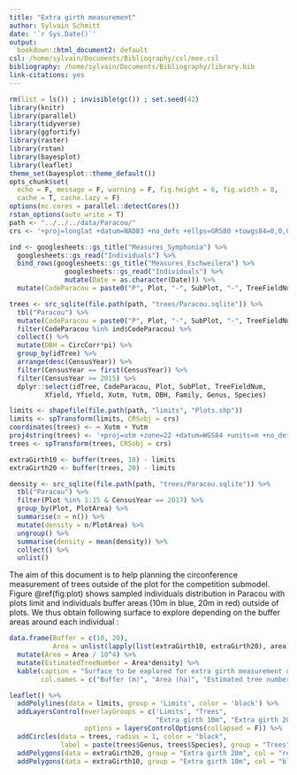 ```yaml
---
title: "Extra girth measurement"
author: Sylvain Schmitt
date: '`r Sys.Date()`'
output:
  bookdown::html_document2: default
csl: /home/sylvain/Documents/Bibliography/csl/mee.csl
bibliography: /home/sylvain/Documents/Bibliography/library.bib
link-citations: yes
---
```


```r
rm(list = ls()) ; invisible(gc()) ; set.seed(42)
library(knitr)
library(parallel)
library(tidyverse)
library(ggfortify)
library(raster)
library(rstan)
library(bayesplot)
library(leaflet)
theme_set(bayesplot::theme_default())
opts_chunk$set(
  echo = F, message = F, warning = F, fig.height = 6, fig.width = 8,
  cache = T, cache.lazy = F)
options(mc.cores = parallel::detectCores())
rstan_options(auto_write = T)
path <- "../../../data/Paracou/"
crs <- '+proj=longlat +datum=NAD83 +no_defs +ellps=GRS80 +towgs84=0,0,0' # global crs definition
```

```r
ind <- googlesheets::gs_title("Measures_Symphonia") %>% 
  googlesheets::gs_read("Individuals") %>% 
  bind_rows(googlesheets::gs_title("Measures_Eschweilera") %>% 
              googlesheets::gs_read("Individuals") %>% 
              mutate(Date = as.character(Date))) %>% 
  mutate(CodeParacou = paste0("P", Plot, "-", SubPlot, "-", TreeFieldNum))
```

```r
trees <- src_sqlite(file.path(path, "trees/Paracou.sqlite")) %>% 
  tbl("Paracou") %>% 
  mutate(CodeParacou = paste0("P", Plot, "-", SubPlot, "-", TreeFieldNum)) %>% 
  filter(CodeParacou %in% ind$CodeParacou) %>% 
  collect() %>% 
  mutate(DBH = CircCorr*pi) %>% 
  group_by(idTree) %>% 
  arrange(desc(CensusYear)) %>% 
  filter(CensusYear == first(CensusYear)) %>% 
  filter(CensusYear >= 2015) %>% 
  dplyr::select(idTree, CodeParacou, Plot, SubPlot, TreeFieldNum, 
         Xfield, Yfield, Xutm, Yutm, DBH, Family, Genus, Species)
```

```r
limits <- shapefile(file.path(path, "limits", "Plots.shp"))
limits <- spTransform(limits, CRSobj = crs)
coordinates(trees) <- ~ Xutm + Yutm
proj4string(trees) <- '+proj=utm +zone=22 +datum=WGS84 +units=m +no_defs +ellps=WGS84 +towgs84=0,0,0'
trees <- spTransform(trees, CRSobj = crs)
```

```r
extraGirth10 <- buffer(trees, 10) - limits
extraGirth20 <- buffer(trees, 20) - limits
```

```r
density <- src_sqlite(file.path(path, "trees/Paracou.sqlite")) %>% 
  tbl("Paracou") %>% 
  filter(Plot %in% 1:15 & CensusYear == 2017) %>% 
  group_by(Plot, PlotArea) %>% 
  summarise(n = n()) %>% 
  mutate(density = n/PlotArea) %>% 
  ungroup() %>% 
  summarise(density = mean(density)) %>% 
  collect() %>% 
  unlist()
```

The aim of this document is to help planning the circonference measurement of trees outside of the plot for the competition submodel. Figure \@ref(fig:plot) shows sampled individuals distribution in Paracou with plots limit  and individuals buffer areas (10m in blue, 20m in red) outside of plots. We thus obtain following surface to explore depending on the buffer areas around each individual :

```r
data.frame(Buffer = c(10, 20), 
           Area = unlist(lapply(list(extraGirth10, extraGirth20), area))) %>% 
  mutate(Area = Area / 10^4) %>% 
  mutate(EstimatedTreeNumber = Area*density) %>% 
  kable(caption = "Surface to be explored for extra girth measurement depending on buffer size.", 
        col.names = c("Buffer (m)", "Area (ha)", "Estimated tree number"))
```


```r
leaflet() %>%
  addPolylines(data = limits, group = 'Limits', color = 'black') %>%
  addLayersControl(overlayGroups = c('Limits', "Trees", 
                                     "Extra girth 10m", "Extra girth 20m"),
                   options = layersControlOptions(collapsed = F)) %>%
  addCircles(data = trees, radius = 1, color = "black",
             label = paste(trees$Genus, trees$Species), group = "Trees") %>%
  addPolygons(data = extraGirth20, group = "Extra girth 20m", col = "red") %>% 
  addPolygons(data = extraGirth10, group = "Extra girth 10m", col = "blue")
```
